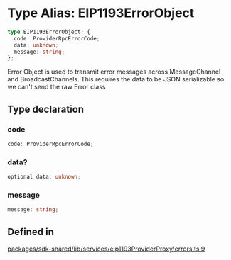 # Type Alias: EIP1193ErrorObject

```ts
type EIP1193ErrorObject: {
  code: ProviderRpcErrorCode;
  data: unknown;
  message: string;
};
```

Error Object is used to transmit error messages
across MessageChannel and BroadcastChannels.
This requires the data to be JSON serializable
so we can't send the raw Error class

## Type declaration

### code

```ts
code: ProviderRpcErrorCode;
```

### data?

```ts
optional data: unknown;
```

### message

```ts
message: string;
```

## Defined in

[packages/sdk-shared/lib/services/eip1193ProviderProxy/errors.ts:9](https://github.com/HappyChainDevs/happychain/blob/cf58ffaf96112a54bbefeea34e6c68ce7f561403/packages/sdk-shared/lib/services/eip1193ProviderProxy/errors.ts#L9)
